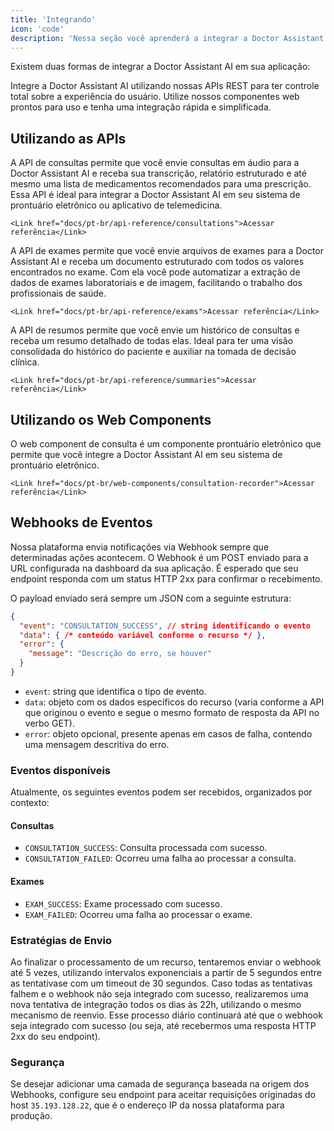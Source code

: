 ```yaml
---
title: 'Integrando'
icon: 'code'
description: 'Nessa seção você aprenderá a integrar a Doctor Assistant AI em sua aplicação.'
---
```


Existem duas formas de integrar a Doctor Assistant AI em sua aplicação:

<CardGroup cols={2}>
  <Card title="APIs" icon="code">
    Integre a Doctor Assistant AI utilizando nossas APIs REST para ter controle total sobre a experiência do usuário.
  </Card>
  <Card title="Web Components" icon="browser">
    Utilize nossos componentes web prontos para uso e tenha uma integração rápida e simplificada.
  </Card>
</CardGroup>

## Utilizando as APIs

<AccordionGroup>
  <Accordion title="API de Consultas" icon="stethoscope">
    A API de consultas permite que você envie consultas em áudio para a Doctor Assistant AI e receba sua transcrição, relatório estruturado
    e até mesmo uma lista de medicamentos recomendados para uma prescrição. Essa API é ideal para integrar a Doctor Assistant AI em seu
    sistema de prontuário eletrônico ou aplicativo de telemedicina.

    <Link href="docs/pt-br/api-reference/consultations">Acessar referência</Link>
  </Accordion>
  <Accordion title="API de Exames" icon="file-medical">
    A API de exames permite que você envie arquivos de exames para a Doctor Assistant AI e receba um documento estruturado com todos os valores
    encontrados no exame. Com ela você pode automatizar a extração de dados de exames laboratoriais e de imagem, facilitando o trabalho
    dos profissionais de saúde.

    <Link href="docs/pt-br/api-reference/exams">Acessar referência</Link>
  </Accordion>
  <Accordion title="API de Resumos" icon="clipboard-list">
    A API de resumos permite que você envie um histórico de consultas e receba um resumo detalhado de todas elas. Ideal para ter uma
    visão consolidada do histórico do paciente e auxiliar na tomada de decisão clínica.

    <Link href="docs/pt-br/api-reference/summaries">Acessar referência</Link>
  </Accordion>
</AccordionGroup>

## Utilizando os Web Components

<AccordionGroup>
  <Accordion title="Consultation Recorder" icon="stethoscope">
    O web component de consulta é um componente prontuário eletrônico que permite que você integre a Doctor Assistant AI em seu sistema de prontuário eletrônico.

    <Link href="docs/pt-br/web-components/consultation-recorder">Acessar referência</Link>
  </Accordion>
</AccordionGroup>

## Webhooks de Eventos

Nossa plataforma envia notificações via Webhook sempre que determinadas ações acontecem. O Webhook é um POST enviado para a URL configurada na dashboard da sua aplicação. É esperado que seu endpoint responda com um status HTTP 2xx para confirmar o recebimento.

O payload enviado será sempre um JSON com a seguinte estrutura:

```json
{
  "event": "CONSULTATION_SUCCESS", // string identificando o evento
  "data": { /* conteúdo variável conforme o recurso */ },
  "error": {
    "message": "Descrição do erro, se houver"
  }
}
```

- `event`: string que identifica o tipo de evento.
- `data`: objeto com os dados específicos do recurso (varia conforme a API que originou o evento e segue o mesmo formato de resposta da API no verbo GET).
- `error`: objeto opcional, presente apenas em casos de falha, contendo uma mensagem descritiva do erro.

### Eventos disponíveis

Atualmente, os seguintes eventos podem ser recebidos, organizados por contexto:

#### Consultas
- `CONSULTATION_SUCCESS`: Consulta processada com sucesso.
- `CONSULTATION_FAILED`: Ocorreu uma falha ao processar a consulta.

#### Exames
- `EXAM_SUCCESS`: Exame processado com sucesso.
- `EXAM_FAILED`: Ocorreu uma falha ao processar o exame.

### Estratégias de Envio

Ao finalizar o processamento de um recurso, tentaremos enviar o webhook até 5 vezes, utilizando intervalos exponenciais a partir de 5 segundos entre as tentativase com um timeout de 30 segundos. Caso todas as tentativas falhem e o webhook não seja integrado com sucesso, realizaremos uma nova tentativa de integração todos os dias às 22h, utilizando o mesmo mecanismo de reenvio. Esse processo diário continuará até que o webhook seja integrado com sucesso (ou seja, até recebermos uma resposta HTTP 2xx do seu endpoint).

### Segurança

Se desejar adicionar uma camada de segurança baseada na origem dos Webhooks, configure seu endpoint para aceitar requisições originadas do host `35.193.128.22`, que é o endereço IP da nossa plataforma para produção.
